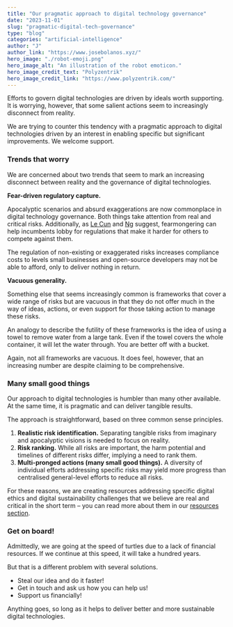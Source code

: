 ```yaml
---
title: "Our pragmatic approach to digital technology governance"
date: "2023-11-01"
slug: "pragmatic-digital-tech-governance"
type: "blog"
categories: "artificial-intelligence"
author: "J"
author_link: "https://www.josebolanos.xyz/"
hero_image: "./robot-emoji.png"
hero_image_alt: "An illustration of the robot emoticon."
hero_image_credit_text: "Polyzentrik"
hero_image_credit_link: "https://www.polyzentrik.com/"
---
```


Efforts to govern digital technologies are driven by ideals worth supporting. It is worrying, however, that some salient actions seem to increasingly disconnect from reality.

We are trying to counter this tendency with a pragmatic approach to digital technologies driven by an interest in enabling specific but significant improvements. We welcome support. 

### Trends that worry
We are concerned about two trends that seem to mark an increasing disconnect between reality and the governance of digital technologies.

**Fear-driven regulatory capture.** 

Apocalyptic scenarios and absurd exaggerations are now commonplace in digital technology governance. Both things take attention from real and critical risks. Additionally, as [Le Cun](https://twitter.com/ylecun/status/1718670073391378694) and [Ng](https://www.deeplearning.ai/the-batch/issue-220/) suggest, fearmongering can help incumbents lobby for regulations that make it harder for others to compete against them. 

The regulation of non-existing or exaggerated risks increases compliance costs to levels small businesses and open-source developers may not be able to afford, only to deliver nothing in return.

**Vacuous generality.** 

Something else that seems increasingly common is frameworks that cover a wide range of risks but are vacuous in that they do not offer much in the way of ideas, actions, or even support for those taking action to manage these risks.

An analogy to describe the futility of these frameworks is the idea of using a towel to remove water from a large tank. Even if the towel covers the whole container, it will let the water through. You are better off with a bucket.

Again, not all frameworks are vacuous. It does feel, however, that an increasing number are despite claiming to be comprehensive.

### Many small good things
Our approach to digital technologies is humbler than many other available. At the same time, it is pragmatic and can deliver tangible results.

The approach is straightforward, based on three common sense principles.
1. **Realistic risk identification.** Separating tangible risks from imaginary and apocalyptic visions is needed to focus on reality.
2. **Risk ranking.** While all risks are important, the harm potential and timelines of different risks differ, implying a need to rank them.
3. **Multi-pronged actions (many small good things).** A diversity of individual efforts addressing specific risks may yield more progress than centralised general-level efforts to reduce all risks.

For these reasons, we are creating resources addressing specific digital ethics and digital sustainability challenges that we believe are real and critical in the short term – you can read more about them in our [resources section](../../resources/). 

### Get on board!
Admittedly, we are going at the speed of turtles due to a lack of financial resources. If we continue at this speed, it will take a hundred years.

But that is a different problem with several solutions.
* Steal our idea and do it faster!
* Get in touch and ask us how you can help us!
* Support us financially!

Anything goes, so long as it helps to deliver better and more sustainable digital technologies.